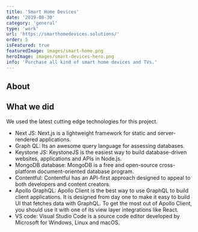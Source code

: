 ```yaml
---
title: 'Smart Home Devices'
date: '2019-08-30'
category: 'general'
type: 'work'
url: 'https://smarthomedevices.solutions/'
order: 5
isFeatured: true
featuredImage: images/smart-home.png
heroImage: images/smart-devices-hero.png
info: 'Purchase all kind of smart home devices and TVs.'
---
```


## About

## What we did

We used the latest cutting edge technologies for this project.

- Next JS: Next.js is a lightweight framework for static and server-rendered applications.
- Graph QL: Its an awesome query language for assessing databases.
- Keystone JS: KeystoneJS is the easiest way to build database-driven websites, applications and APIs in Node.js.
- MongoDB database: MongoDB is a free and open-source cross-platform document-oriented database program.
- Contentful: Contentful has an API-first approach designed to appeal to both developers and content creators.
- Apollo GraphQL: Apollo Client is the best way to use GraphQL to build client applications. It is designed from day one to make it easy to build UI that fetches data with GraphQL. To get the most out of Apollo Client, you should use it with one of its view layer integrations like React.
- VS code: Visual Studio Code is a source code editor developed by Microsoft for Windows, Linux and macOS.
